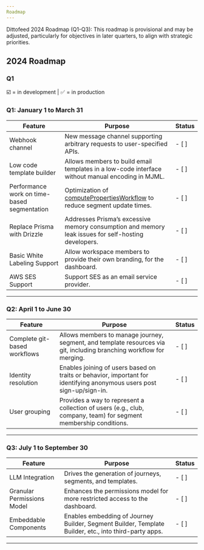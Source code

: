 ```yaml
---
Roadmap
---
```


Dittofeed 2024 Roadmap (Q1-Q3): This roadmap is provisional and may be adjusted, particularly for objectives in later quarters, to align with strategic priorities.

## 2024 Roadmap

### Q1

☑️ = in development | ✅ = in production

### Q1: January 1 to March 31

| Feature                       | Purpose                                                                                                                                                              | Status  |
|-------------------------------|----------------------------------------------------------------------------------------------------------------------------------------------------------------------|---------|
| Webhook channel               | New message channel supporting arbitrary requests to user-specified APIs.                                                                                            | - \[ ]   |
| Low code template builder     | Allows members to build email templates in a low-code interface without manual encoding in MJML.                                                                     | - \[ ]   |
| Performance work on time-based segmentation | Optimization of [computePropertiesWorkflow](https://github.com/dittofeed/dittofeed/blob/0477114238af27d4f42f3d368266a79823956236/packages/backend-lib/src/segments/computePropertiesWorkflow.ts#L46-L113) to reduce segment update times. | - \[ ]   |
| Replace Prisma with Drizzle   | Addresses Prisma’s excessive memory consumption and memory leak issues for self-hosting developers.                                                                       | - \[ ]   |
| Basic White Labeling Support  | Allow workspace members to provide their own branding, for the dashboard.                                                                                                                                                                 | - \[ ]   |
| AWS SES Support               | Support SES as an email service provider.                                                                                                                                                                      | - \[ ]   |

---

### Q2: April 1 to June 30

| Feature                       | Purpose                                                                                                               | Status  |
|-------------------------------|-----------------------------------------------------------------------------------------------------------------------|---------|
| Complete git-based workflows  | Allows members to manage journey, segment, and template resources via git, including branching workflow for merging.   | - \[ ]   |
| Identity resolution           | Enables joining of users based on traits or behavior, important for identifying anonymous users post sign-up/sign-in. | - \[ ]   |
| User grouping                 | Provides a way to represent a collection of users (e.g., club, company, team) for segment membership conditions.      | - \[ ]   |

---

### Q3: July 1 to September 30

| Feature                      | Purpose                                                                                               | Status  |
|------------------------------|-------------------------------------------------------------------------------------------------------|---------|
| LLM Integration              | Drives the generation of journeys, segments, and templates.                                           | - \[ ]   |
| Granular Permissions Model   | Enhances the permissions model for more restricted access to the dashboard.                           | - \[ ]   |
| Embeddable Components        | Enables embedding of Journey Builder, Segment Builder, Template Builder, etc., into third-party apps. | - \[ ]   |

---